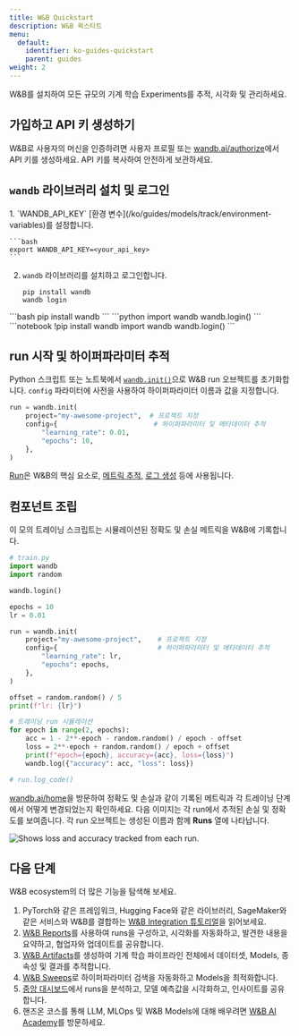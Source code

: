 ```yaml
---
title: W&B Quickstart
description: W&B 퀵스타트
menu:
  default:
    identifier: ko-guides-quickstart
    parent: guides
weight: 2
---
```


W&B를 설치하여 모든 규모의 기계 학습 Experiments를 추적, 시각화 및 관리하세요.

## 가입하고 API 키 생성하기

W&B로 사용자의 머신을 인증하려면 사용자 프로필 또는 [wandb.ai/authorize](https://wandb.ai/authorize)에서 API 키를 생성하세요. API 키를 복사하여 안전하게 보관하세요.

## `wandb` 라이브러리 설치 및 로그인

<Tabs>
<Tab title="커맨드라인">
1. `WANDB_API_KEY` [환경 변수](/ko/guides/models/track/environment-variables)를 설정합니다.

    ```bash
    export WANDB_API_KEY=<your_api_key>
    ```

2. `wandb` 라이브러리를 설치하고 로그인합니다.

    ```shell
    pip install wandb
    wandb login
    ```
</Tab>
<Tab title="Python">
```bash
pip install wandb
```
```python
import wandb
wandb.login()
```
</Tab>
<Tab title="Python 노트북">
```notebook
!pip install wandb
import wandb
wandb.login()
```
</Tab>
</Tabs>

## run 시작 및 하이퍼파라미터 추적

Python 스크립트 또는 노트북에서 [`wandb.init()`](/ko/ref/python/run)으로 W&B run 오브젝트를 초기화합니다. `config` 파라미터에 사전을 사용하여 하이퍼파라미터 이름과 값을 지정합니다.

```python
run = wandb.init(
    project="my-awesome-project",  # 프로젝트 지정
    config={                        # 하이퍼파라미터 및 메타데이터 추적
        "learning_rate": 0.01,
        "epochs": 10,
    },
)
```

[Run](/ko/guides/models/track/runs/)은 W&B의 핵심 요소로, [메트릭 추적](/ko/guides/models/track/), [로그 생성](/ko/guides/models/track/log/) 등에 사용됩니다.

## 컴포넌트 조립

이 모의 트레이닝 스크립트는 시뮬레이션된 정확도 및 손실 메트릭을 W&B에 기록합니다.

```python
# train.py
import wandb
import random

wandb.login()

epochs = 10
lr = 0.01

run = wandb.init(
    project="my-awesome-project",    # 프로젝트 지정
    config={                         # 하이퍼파라미터 및 메타데이터 추적
        "learning_rate": lr,
        "epochs": epochs,
    },
)

offset = random.random() / 5
print(f"lr: {lr}")

# 트레이닝 run 시뮬레이션
for epoch in range(2, epochs):
    acc = 1 - 2**-epoch - random.random() / epoch - offset
    loss = 2**-epoch + random.random() / epoch + offset
    print(f"epoch={epoch}, accuracy={acc}, loss={loss}")
    wandb.log({"accuracy": acc, "loss": loss})

# run.log_code()
```

[wandb.ai/home](https://wandb.ai/home)을 방문하여 정확도 및 손실과 같이 기록된 메트릭과 각 트레이닝 단계에서 어떻게 변경되었는지 확인하세요. 다음 이미지는 각 run에서 추적된 손실 및 정확도를 보여줍니다. 각 run 오브젝트는 생성된 이름과 함께 **Runs** 열에 나타납니다.

<Frame>
    <img src="/images/quickstart/quickstart_image.png" alt="Shows loss and accuracy tracked from each run."  />
</Frame>

## 다음 단계

W&B ecosystem의 더 많은 기능을 탐색해 보세요.

1. PyTorch와 같은 프레임워크, Hugging Face와 같은 라이브러리, SageMaker와 같은 서비스와 W&B를 결합하는 [W&B Integration 튜토리얼](/ko/guides/integrations/)을 읽어보세요.
2. [W&B Reports](/ko/guides/core/reports/)를 사용하여 runs을 구성하고, 시각화를 자동화하고, 발견한 내용을 요약하고, 협업자와 업데이트를 공유합니다.
3. [W&B Artifacts](/ko/guides/core/artifacts/)를 생성하여 기계 학습 파이프라인 전체에서 데이터셋, Models, 종속성 및 결과를 추적합니다.
4. [W&B Sweeps](/ko/guides/models/sweeps/)로 하이퍼파라미터 검색을 자동화하고 Models을 최적화합니다.
5. [중앙 대시보드](/ko/guides/models/tables/)에서 runs을 분석하고, 모델 예측값을 시각화하고, 인사이트를 공유합니다.
6. 핸즈온 코스를 통해 LLM, MLOps 및 W&B Models에 대해 배우려면 [W&B AI Academy](https://wandb.ai/site/courses/)를 방문하세요.
